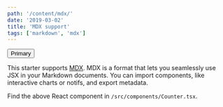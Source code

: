 ```yaml
---
path: '/content/mdx/'
date: '2019-03-02'
title: 'MDX support'
tags: ['markdown', 'mdx']
---
```



<Counter />
<Hello name="Tim" />
<Button variant="contained" color="primary">
  Primary
</Button>
<BadgeVisibility />
<LambdaDemo />


This starter supports [MDX](https://mdxjs.com). MDX is a format that lets you
seamlessly use JSX in your Markdown documents. You can import components, like
interactive charts or notifs, and export metadata.

<Counter />

Find the above React component in `/src/components/Counter.tsx`.
